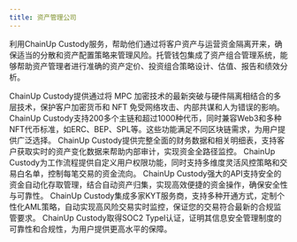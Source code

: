 ```yaml
---
title: 资产管理公司
---
```


利用ChainUp Custody服务，帮助他们通过将客户资产与运营资金隔离开来，确保适当的分散和资产配置策略来管理风险。托管钱包集成了资产组合管理系统，能够帮助资产管理者进行准确的资产定价、投资组合策略设计、估值、报告和绩效分析。


<Accordion title="行业领先的加密技术">
ChainUp Custody提供通过将 MPC 加密技术的最新突破与硬件隔离相结合的多层技术，保护客户加密货币和 NFT 免受网络攻击、内部共谋和人为错误的影响。
</Accordion>
<Accordion title="多链支持与NFT标准">
ChainUp Custody支持200多个主链和超过1000种代币，同时兼容Web3和多种NFT代币标准，如ERC、BEP、SPL等。这些功能满足不同区块链需求，为用户提供广泛选择。
</Accordion>
<Accordion title="高效财务对账">
ChainUp Custody提供完整全面的财务数据和相关明细表，支持客户获取实时的资产变化数据来帮助内部审计，实现资金全路径监控。
</Accordion>
<Accordion title="交易策略与白名单">
ChainUp Custody为工作流程提供自定义用户权限功能，同时支持多维度灵活风控策略和交易白名单，控制每笔交易的资金流向。
</Accordion>
<Accordion title="高效资产管理API">
ChainUp Custody强大的API支持安全的资金自动化存取管理，结合自动资产归集，实现高效便捷的资金操作，确保安全性与可靠性。
</Accordion>
<Accordion title="一体化合规系统">
ChainUp Custody集成多家KYT服务商，支持多种开通方式，定制个性化AML策略，自动实现高风险交易实时监控，保证您的交易符合最新的合规监管要求。
</Accordion>
<Accordion title="国际安全认证保障">
ChainUp Custody取得SOC2 TypeI认证，证明其信息安全管理制度的可靠性和合规性，为用户提供更高水平的保障。
</Accordion>